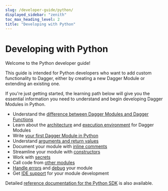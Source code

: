 ```yaml
---
slug: /developer-guide/python/
displayed_sidebar: "zenith"
toc_max_heading_level: 2
title: "Developing with Python"
---
```


# Developing with Python

Welcome to the Python developer guide!

This guide is intended for Python developers who want to add custom functionality to Dagger, either by creating a new Dagger Module or extending an existing one.

If you're just getting started, the learning path below will give you the essential information you need to understand and begin developing Dagger Modules in Python.

- Understand the [difference between Dagger Modules and Dagger Functions](../overview/382910-modules-vs-functions.mdx)
- Learn about the [architecture](../overview/482011-architecture.mdx) and [execution environment](../overview/942201-execution-environment.mdx) for Dagger Modules
- Write [your first Dagger Module in Python](./419481-first-module.mdx)
- Understand [arguments and return values](./753720-arguments-return-values.mdx)
- Document your module with [inline comments](./640201-documentation.mdx)
- Streamline your module with [constructors](./428321-constructors.mdx)
- Work with [secrets](./579291-secrets.mdx)
- Call code from [other modules](./172930-dependencies.mdx)
- [Handle errors](./582829-error-handling.mdx) and [debug](./924959-debugging.mdx) your module
- Get [IDE support](./742020-ide-integration.mdx) for your module development

Detailed [reference documentation for the Python SDK](https://dagger-io.readthedocs.org/) is also available.
